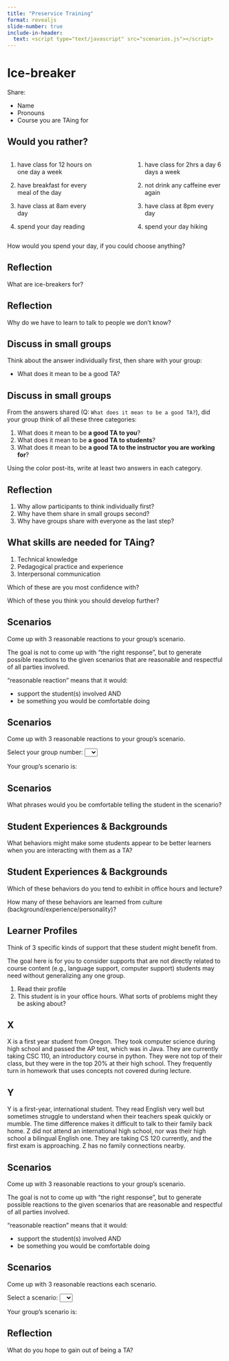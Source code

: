 ```yaml
---
title: "Preservice Training"
format: revealjs
slide-number: true
include-in-header:
  text: <script type="text/javascript" src="scenarios.js"></script>
---
```


# Ice-breaker

Share:

-   Name
-   Pronouns
-   Course you are TAing for

## Would you rather?

::: columns
::: {.column width="45%"}
1.  have class for 12 hours on one day a week

2.  have breakfast for every meal of the day

3.  have class at 8am every day

4.  spend your day reading
:::

::: {.column width="10%"}
<!-- empty column to create gap -->
:::

::: {.column width="45%"}
1.  have class for 2hrs a day 6 days a week

2.  not drink any caffeine ever again

3.  have class at 8pm every day

4.  spend your day hiking
:::
:::

How would you spend your day, if you could choose anything?

## Reflection

What are ice-breakers for?

## Reflection

Why do we have to learn to talk to people we don't know?

## Discuss in small groups

Think about the answer individually first, then share with your group:

*  What does it mean to be a good TA?

## Discuss in small groups

From the answers shared (Q: `What does it mean to be a good TA?`), did your group think of all these three categories:

1.  What does it mean to be **a good TA to you**?
2.  What does it mean to be **a good TA to students**?
3.  What does it mean to be **a good TA to the instructor you are working for**?

Using the color post-its, write at least two answers in each category.

## Reflection

1.  Why allow participants to think individually first?
2.  Why have them share in small groups second?
3.  Why have groups share with everyone as the last step?

## What skills are needed for TAing?

1. Technical knowledge
2. Pedagogical practice and experience
3. Interpersonal communication

Which of these are you most confidence with?

Which of these you think you should develop further?

## Scenarios

Come up with 3 reasonable reactions to your group's scenario.

The goal is not to come up with "the right response", but to generate possible reactions to the given scenarios that are reasonable and respectful of all parties involved. 

"reasonable reaction" means that it would:

* support the student(s) involved AND
* be something you would be comfortable doing

## Scenarios

Come up with 3 reasonable reactions to your group's scenario.

 <p> Select your group number:
        <select id="select1" onchange="getOption()">
            <option value=""></option>
            <option value="A student comes to office hours and says that they *just don't get* the homework and that they don't know where to start.">1</option>
            <option value="A student is in office hours working on their homework. You notice that they are just staring at their work and doing nothing when you are not actively working with them individually.">2</option>
            <option value="A student is having difficulty understanding iteration. You explain using an example similar to one the professor used in lecture. After your explanation, the student seems more confused.">3</option>
            <option value="A student comes to office hours and shows you their work so far. They don't seem to have any specific questions.">4</option>
        </select>
    </p>


<p> Your group's scenario is:
        <span class="output"></span>
    </p>

## Scenarios

What phrases would you be comfortable telling the student in the scenario?

## Student Experiences & Backgrounds

What behaviors might make some students appear to be better learners when you are interacting with them as a TA?

## Student Experiences & Backgrounds

Which of these behaviors do you tend to exhibit in office hours and lecture?

How many of these behaviors are learned from culture (background/experience/personality)?

## Learner Profiles

Think of 3 specific kinds of support that these student might benefit from.

The goal here is for you to consider supports that are not directly related to course content (e.g., language support, computer support) students may need without generalizing any one group. 

1. Read their profile
2. This student is in your office hours. What sorts of problems might they be asking about?
  
## X

X is a first year student from Oregon.  They took computer science during high school and passed the AP test, which was in Java. They are currently taking CSC 110, an introductory course in python. They were not top of their class, but they were in the top 20% at their high school. They frequently turn in homework that uses concepts not covered during lecture.

## Y

Y is a first-year, international student. They read English very well but sometimes struggle to understand when their teachers speak quickly or mumble. The time difference makes it difficult to talk to their family back home. Z did not attend an international high school, nor was their high school a bilingual English one. They are taking CS 120 currently, and the first exam is approaching. Z has no family connections nearby.


## Scenarios

Come up with 3 reasonable reactions to your group's scenario.

The goal is not to come up with "the right response", but to generate possible reactions to the given scenarios that are reasonable and respectful of all parties involved. 

"reasonable reaction" means that it would:

* support the student(s) involved AND
* be something you would be comfortable doing

## Scenarios

Come up with 3 reasonable reactions each scenario.

 <p> Select a scenario:
        <select id="select2" onchange="getOptionTwo()">
            <option value=""></option>
            <option value="A group of students is working together. You notice that one student, R, is doing most of the work. When you ask the group why only one student is doing the work, they respond *R just gets it*.">1</option>
            <option value="A student is in your office hours and says that they understand the examples from lecture but is unable to do the homework. Upon asking about their confusion, the student says *I tried using the loop from lecture and it isn't working*.">2</option>
            <option value="You are in office hours and you notice that a fellow TA from your class has been ignoring a student, Q. When you ask if you can help with that student, your fellow TA says *oh, they aren't trying and they just don't get it so it's more useful for me to help the other students*.">3</option>
            <option value="A student is struggling in the class that you are TAing for. They reach out to you and tell you that they can't make your regularly scheduled office hours, requesting instead to meet at a different time.">4</option>
            <option value="Students have gotten their midterm exams back. You notice two friends commiserating over their below- average grades by saying that *we just aren't programmers*.">5</option>
            <option value="Students have gotten their midterm exams back. You have a student who has the highest grade in the class. This student is complaining to the students around them about the one point that they missed and how the test was unfair.">6</option>
            <option value="In office hours, you ask a student, X, a question to explain the strategy that they are approaching the problem with. Another student jumps in before X can answer, saying *well a better strategy would be to...*">7</option>
            <option value="You're in office hours going over the homework set (which focuses on recursion). A student, Y, asks a question about the basics of how to call a function. While you are answering the question, another student, Z, comments that *this was material from three weeks ago, this isn't what these office hours are for*.">8</option>
        </select>
    </p>


<p> Your group's scenario is:
        <span class="output2"></span>
    </p>
    
## Reflection

What do you hope to gain out of being a TA?